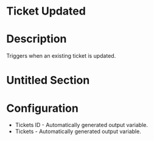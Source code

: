 ﻿# Ticket Updated

# Description

Triggers when an existing ticket is updated.

# Untitled Section

# Configuration





* Tickets ID - Automatically generated output variable.
* Tickets - Automatically generated output variable.
